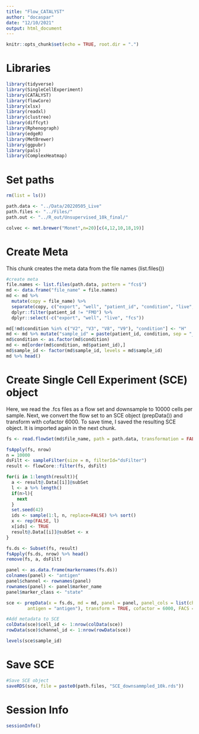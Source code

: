 ```yaml
---
title: "Flow_CATALYST"
author: "docaspar"
date: "12/10/2021"
output: html_document
---
```


```r
knitr::opts_chunk$set(echo = TRUE, root.dir = ".")
```



# Libraries
```r
library(tidyverse)
library(SingleCellExperiment)
library(CATALYST)
library(flowCore)
library(xlsx)
library(readxl)
library(clustree)
library(diffcyt)
library(Rphenograph)
library(edgeR)
library(MetBrewer)
library(ggpubr)
library(pals)
library(ComplexHeatmap)
```


# Set paths
```r
rm(list = ls())

path.data <- "../Data/20220505_Live"
path.files <- "../Files/"
path.out <- "../R_out/Unsupervised_10k_final/"

colvec <- met.brewer("Monet",n=20)[c(4,12,10,18,19)]
```


# Create Meta
This chunk creates the meta data from the file names (list.files())
```r
#create meta
file.names <- list.files(path.data, pattern = "fcs$")
md <- data.frame("file_name" = file.names)
md <- md %>%
  mutate(copy = file_name) %>%
  separate(copy, c("export", "well", "patient_id", "condition", "live", "fcs")) %>%
  dplyr::filter(patient_id != "FMO") %>%
  dplyr::select(-c("export", "well", "live", "fcs"))

md[!md$condition %in% c("V2", "V3", "V8", "V9"), "condition"] <- "H"
md <- md %>% mutate("sample_id" = paste(patient_id, condition, sep = "_"))
md$condition <- as.factor(md$condition)
md <- md[order(md$condition, md$patient_id),]
md$sample_id <- factor(md$sample_id, levels = md$sample_id)
md %>% head()
```


# Create Single Cell Experiment (SCE) object
Here, we read the .fcs files as a flow set and downsample to 10000 cells per sample.
Next, we convert the flow set to an SCE object (prepData()) and transform with cofactor 6000.
To save time, I saved the resulting SCE object. It is imported again in the next chunk.
```r
fs <- read.flowSet(md$file_name, path = path.data, transformation = FALSE, truncate_max_range = FALSE)

fsApply(fs, nrow)
n = 10000
dsFilt <- sampleFilter(size = n, filterId="dsFilter")
result <- flowCore::filter(fs, dsFilt)

for(i in 1:length(result)){
  a <- result@.Data[[i]]@subSet
  l <- a %>% length()
  if(n>l){
    next
  }
  set.seed(42)
  ids <- sample(1:l, n, replace=FALSE) %>% sort()
  x <- rep(FALSE, l)
  x[ids] <- TRUE
  result@.Data[[i]]@subSet <- x
}

fs.ds <- Subset(fs, result) 
fsApply(fs.ds, nrow) %>% head()
remove(fs, a, dsFilt)

panel <- as.data.frame(markernames(fs.ds))
colnames(panel) <- "antigen"
panel$channel <- rownames(panel)
rownames(panel) <- panel$marker_name
panel$marker_class <- "state"

sce <- prepData(x = fs.ds, md = md, panel = panel, panel_cols = list(channel = "channel",
        antigen = "antigen"), transform = TRUE, cofactor = 6000, FACS = TRUE)

#Add metadata to SCE
colData(sce)$cell_id <- 1:nrow(colData(sce))
rowData(sce)$channel_id <- 1:nrow(rowData(sce))

levels(sce$sample_id)
```



# Save SCE
```r
#Save SCE object
saveRDS(sce, file = paste0(path.files, "SCE_downsammpled_10k.rds"))
```


# Session Info
```r
sessionInfo()
```


